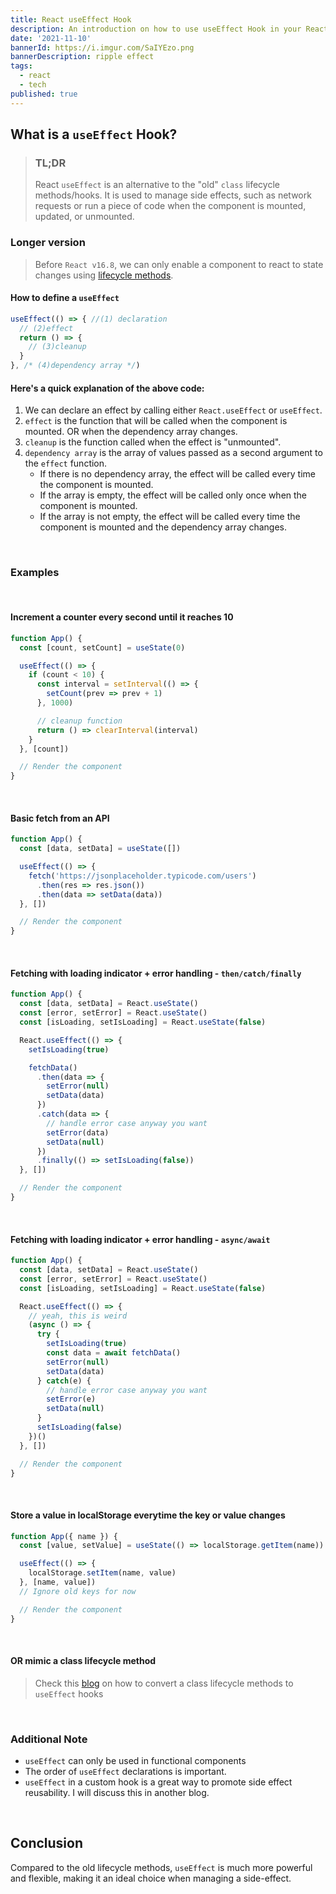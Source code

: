 ```yaml
---
title: React useEffect Hook 
description: An introduction on how to use useEffect Hook in your React application
date: '2021-11-10'
bannerId: https://i.imgur.com/SaIYEzo.png
bannerDescription: ripple effect
tags:
  - react
  - tech
published: true 
---
```


## What is a `useEffect` Hook?

> ### TL;DR
>
> React `useEffect` is an alternative to the "old" `class` lifecycle methods/hooks.
> It is used to manage side effects, such as network requests or run a piece of code when the component is mounted, updated, or unmounted.

### Longer version

> Before `React v16.8`, we can only enable a component
> to react to state changes using [lifecycle methods](https://reactjs.org/docs/state-and-lifecycle.html#adding-lifecycle-methods-to-a-class).

#### How to define a `useEffect`

```jsx
useEffect(() => { //(1) declaration
  // (2)effect
  return () => {
    // (3)cleanup 
  }
}, /* (4)dependency array */)
```

#### Here's a quick explanation of the above code:

1. We can declare an effect by calling either `React.useEffect` or `useEffect`.
2. `effect` is the function that will be called when the component is mounted.
OR when the dependency array changes.
3. `cleanup` is the function called when the effect is "unmounted".
4. `dependency array` is the array of values passed as a second argument to the `effect` function.
    - If there is no dependency array, the effect will be called every time the component is mounted.
    - If the array is empty, the effect will be called only once when the component is mounted.
    - If the array is not empty, the effect will be called every time the component is mounted and the dependency array changes.

<br />

### Examples

<br />

#### Increment a counter every second until it reaches 10
```jsx codePenID=JjyBPeO
function App() {
  const [count, setCount] = useState(0)

  useEffect(() => {
    if (count < 10) {
      const interval = setInterval(() => {
        setCount(prev => prev + 1)
      }, 1000)

      // cleanup function
      return () => clearInterval(interval)
    }
  }, [count])

  // Render the component
}
```

<br />

#### Basic fetch from an API
```jsx codePenID=qBXKBeB
function App() {
  const [data, setData] = useState([])

  useEffect(() => {
    fetch('https://jsonplaceholder.typicode.com/users')
      .then(res => res.json())
      .then(data => setData(data))
  }, [])

  // Render the component
}
```

<br />

#### Fetching with loading indicator + error handling - `then/catch/finally`
```jsx codePenID=WNEgqBw
function App() {
  const [data, setData] = React.useState()
  const [error, setError] = React.useState()
  const [isLoading, setIsLoading] = React.useState(false)

  React.useEffect(() => {
    setIsLoading(true)

    fetchData()
      .then(data => {
        setError(null)
        setData(data)
      })
      .catch(data => {
        // handle error case anyway you want
        setError(data)
        setData(null)
      })
      .finally(() => setIsLoading(false))
  }, [])

  // Render the component
}
```

<br />

#### Fetching with loading indicator + error handling - `async/await`
```jsx codePenID=jOLvgqB
function App() {
  const [data, setData] = React.useState()
  const [error, setError] = React.useState()
  const [isLoading, setIsLoading] = React.useState(false)

  React.useEffect(() => {
    // yeah, this is weird
    (async () => {
      try {
        setIsLoading(true)
        const data = await fetchData()
        setError(null)
        setData(data)
      } catch(e) {
        // handle error case anyway you want
        setError(e)
        setData(null)
      }
      setIsLoading(false)
    })()
  }, [])

  // Render the component
}
```

<br />

#### Store a value in localStorage everytime the key or value changes
```jsx codePenID=vYJaBPV
function App({ name }) {
  const [value, setValue] = useState(() => localStorage.getItem(name))

  useEffect(() => {
    localStorage.setItem(name, value)
  }, [name, value])
  // Ignore old keys for now

  // Render the component
}
```

<br />

#### OR mimic a class lifecycle method

> Check this [blog](https://codegino.com/blog/react-usestate-callback-function) on how to
convert a class lifecycle methods to `useEffect` hooks

<br />

### Additional Note
- `useEffect` can only be used in functional components
- The order of `useEffect` declarations is important.
- `useEffect` in a custom hook is a great way to promote side effect reusability. I will discuss this in another blog.

<br />

## Conclusion
Compared to the old lifecycle methods, `useEffect` is much more powerful and flexible, making it an ideal choice when managing a side-effect.

